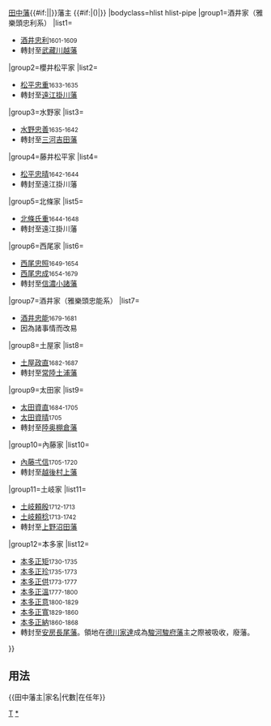 {{Navbox
|name=田中藩主
|title={{#if:{{{1|}}}|{{{1|}}}|}}[[田中藩]]{{#if:{{{2|}}}|{{{2|}}}|}}藩主 {{#if:{{{3|}}}|({{{3|}}})|}}
|bodyclass=hlist hlist-pipe
|group1=酒井家（雅樂頭忠利系）
|list1=
*[[酒井忠利]]<small>1601-1609</small>
*轉封至[[武藏國|武藏]][[川越藩]]
|group2=櫻井松平家
|list2=
*[[松平忠重]]<small>1633-1635</small>
*轉封至[[遠江國|遠江]][[掛川藩]]
|group3=水野家
|list3=
*[[水野忠善]]<small>1635-1642</small>
*轉封至[[三河國|三河]][[三河吉田藩|吉田藩]]
|group4=藤井松平家
|list4=
*[[松平忠晴]]<small>1642-1644</small>
*轉封至遠江掛川藩
|group5=北條家
|list5=
*[[北條氏重]]<small>1644-1648</small>
*轉封至遠江掛川藩
|group6=西尾家
|list6=
*[[西尾忠照]]<small>1649-1654</small>
*[[西尾忠成]]<small>1654-1679</small>
*轉封至[[信濃國|信濃]][[小諸藩]]
|group7=酒井家（雅樂頭忠能系）
|list7=
*[[酒井忠能]]<small>1679-1681</small>
*因為諸事情而改易
|group8=土屋家
|list8=
*[[土屋政直]]<small>1682-1687</small>
*轉封至[[常陸國|常陸]][[土浦藩]]
|group9=太田家
|list9=
*[[太田資直]]<small>1684-1705</small>
*[[太田資晴]]<small>1705</small>
*轉封至[[陸奥國|陸奥]][[棚倉藩]]
|group10=內藤家
|list10=
*[[內藤弌信]]<small>1705-1720</small>
*轉封至[[越後國|越後]][[村上藩]]
|group11=土岐家
|list11=
*[[土岐頼殷]]<small>1712-1713</small>
*[[土岐頼稔]]<small>1713-1742</small>
*轉封至[[上野國|上野]][[沼田藩]]
|group12=本多家
|list12=
*[[本多正矩]]<small>1730-1735</small>
*[[本多正珍]]<small>1735-1773</small>
*[[本多正供]]<small>1773-1777</small>
*[[本多正溫]]<small>1777-1800</small>
*[[本多正意]]<small>1800-1829</small>
*[[本多正寬]]<small>1829-1860</small>
*[[本多正納]]<small>1860-1868</small>
*轉封至[[安房國|安房]][[長尾藩]]。領地在[[德川家達]]成為[[駿河國|駿河]][[駿府藩]]主之際被吸收，廢藩。{{Nowrap end}}
}}<noinclude>

== 用法 ==
<nowiki>{{田中藩主|家名|代數|在任年}}</nowiki>
[[Category:歷代藩主模板|T]]
[[Category:田中藩主|*]]
</noinclude>